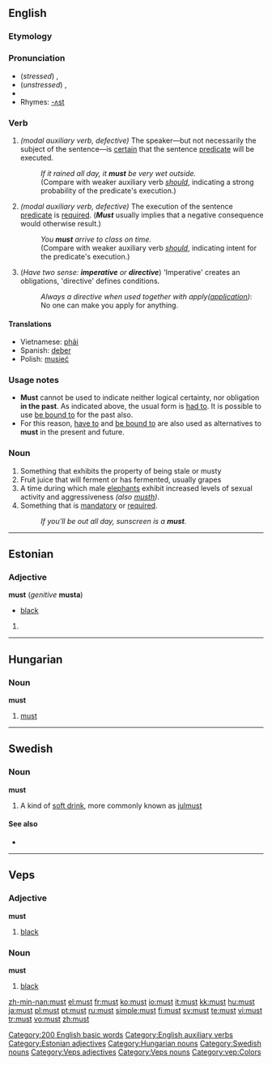 {{wikipedia|must (disambiguation)}}
==English==

{{rank|did|such|great|86|must|these|two|us}}

===Etymology===
{{rfe}}

===Pronunciation===
* (''stressed'') {{IPA|/mʌst/}}, {{SAMPA|/mVst/}}
* (''unstressed'') {{IPA|/məs(t)/}}, {{SAMPA|/m@s(t)/}}
* {{audio|en-us-must.ogg|Audio (US)}}
* Rhymes: [[Rhymes:English:-ʌst|-ʌst]]

===Verb===
{{en-verb|inf=-|[[must]]|-|had to|-}}

# ''(modal auxiliary verb, defective)'' The speaker&mdash;but not necessarily the subject of the sentence&mdash;is [[certain]] that the sentence [[predicate]] will be executed.
#:''If it rained all day, it '''must''' be very wet outside.''
#:(Compare with weaker auxiliary verb ''[[should]]'', indicating a strong probability of the predicate's execution.)
# ''(modal auxiliary verb, defective)'' The execution of the sentence [[predicate]] is [[required]]. ('''''Must''''' usually implies that a negative consequence would otherwise result.)
#:''You '''must''' arrive to class on time.''
#:(Compare with weaker auxiliary verb ''[[should]]'', indicating intent for the predicate's execution.)
# (''Have two sense: '''imperative''' or '''directive''''') 'Imperative' creates an obligations, 'directive' defines conditions.
#: {{legalese}} ''Always a directive when used together with apply([[application]])'': No one can make you apply for anything.

====Translations====
*Vietnamese: [[phải]]
*Spanish: [[deber]]
*Polish: [[musieć]]

===Usage notes===
* '''Must''' cannot be used to indicate neither logical certainty, nor obligation '''in the past'''. As indicated above, the usual form is [[had to]]. It is possible to use [[be bound to]] for the past also.
* For this reason, [[have to]] and [[be bound to]] are also used as alternatives to '''must''' in the present and future.

===Noun===
{{wikipedia}}
{{en-noun}}

# Something that exhibits the property of being stale or musty
# Fruit juice that will ferment or has fermented, usually grapes
# A time during which male [[elephant]]s exhibit increased levels of sexual activity and aggressiveness ''(also [[musth]])''.
# Something that is [[mandatory]] or [[required]].
#:''If you'll be out all day, sunscreen is a '''must'''.''

[[Category:200 English basic words]]
[[Category:English auxiliary verbs]]

----

==Estonian==

===Adjective===
'''must''' (''genitive'' '''musta''')

*[[black]] {{color|lang=et}}

# {{defn|Estonian}}

[[Category:Estonian adjectives]]

----

==Hungarian==

===Noun===
'''must'''

# [[must]]

[[Category:Hungarian nouns]]

----

==Swedish==

===Noun===
<!---proper?--->
'''must'''

# A kind of [[soft drink]], more commonly known as [[julmust]]

====See also====
* {{pedialite}}

[[Category:Swedish nouns]]

----

==Veps==

===Adjective===
'''must'''

# [[black]]

===Noun===
'''must'''

# [[black]]

[[Category:Veps adjectives]]
[[Category:Veps nouns]]
[[Category:vep:Colors]]

[[zh-min-nan:must]]
[[el:must]]
[[fr:must]]
[[ko:must]]
[[io:must]]
[[it:must]]
[[kk:must]]
[[hu:must]]
[[ja:must]]
[[pl:must]]
[[pt:must]]
[[ru:must]]
[[simple:must]]
[[fi:must]]
[[sv:must]]
[[te:must]]
[[vi:must]]
[[tr:must]]
[[vo:must]]
[[zh:must]]